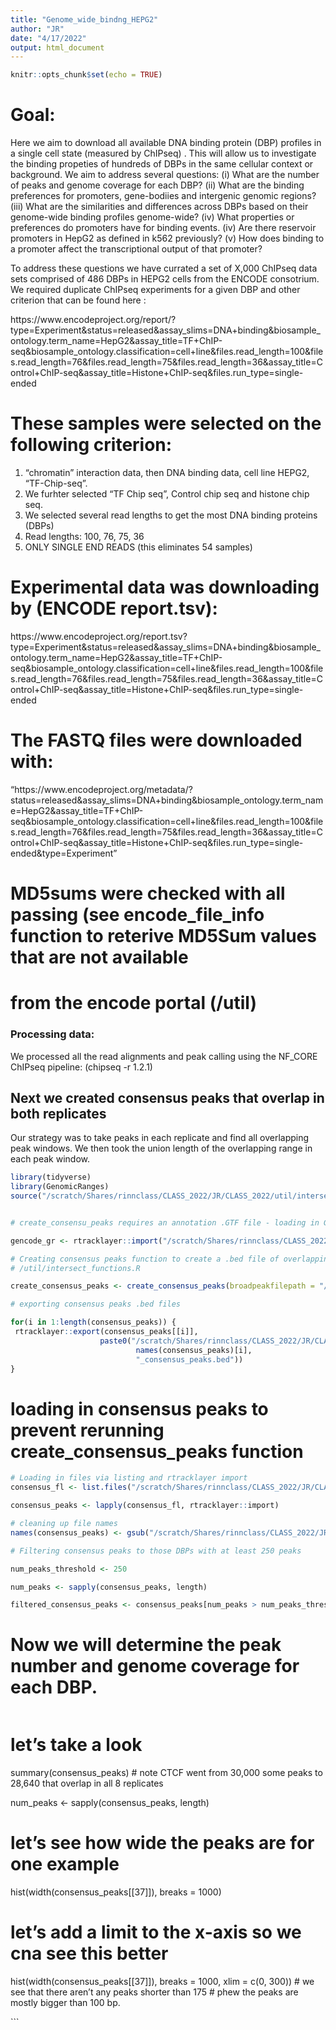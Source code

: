 ```yaml
---
title: "Genome_wide_bindng_HEPG2"
author: "JR"
date: "4/17/2022"
output: html_document
---
```


```r
knitr::opts_chunk$set(echo = TRUE)
```
# Goal:
Here we aim to download all available DNA binding protein (DBP) profiles in a single cell state (measured by ChIPseq) . This will allow us to investigate the binding propeties of hundreds of DBPs in the same cellular context or background. We aim to address several questions: (i) What are the number of peaks and genome coverage for each DBP? (ii) What are the binding preferences for promoters, gene-bodiies and intergenic genomic regions? (iii) What are the similarities and differences across DBPs based on their genome-wide binding profiles genome-wide? (iv) What properties or preferences do promoters have for binding events. (iv) Are there reservoir promoters in HepG2 as defined in k562 previously? (v) How does binding to a promoter affect the transcriptional output of that promoter?

To address these questions we have currated a set of X,000 ChIPseq data sets comprised of 486 DBPs in HEPG2 cells from the ENCODE consotrium. We required duplicate ChIPseq experiments for a given DBP and other criterion that can be found here :

https://www.encodeproject.org/report/?type=Experiment&status=released&assay_slims=DNA+binding&biosample_ontology.term_name=HepG2&assay_title=TF+ChIP-seq&biosample_ontology.classification=cell+line&files.read_length=100&files.read_length=76&files.read_length=75&files.read_length=36&assay_title=Control+ChIP-seq&assay_title=Histone+ChIP-seq&files.run_type=single-ended

# These samples were selected on the following criterion:

1) "chromatin" interaction data, then DNA binding data, cell line HEPG2, "TF-Chip-seq". 
2) We furhter selected "TF Chip seq", Control chip seq and histone chip seq. 
3) We selected several read lengths to get the most DNA binding proteins (DBPs)
4) Read lengths: 100, 76, 75, 36
5) ONLY SINGLE END READS (this eliminates 54 samples)

# Experimental data was downloading by (ENCODE report.tsv):

https://www.encodeproject.org/report.tsv?type=Experiment&status=released&assay_slims=DNA+binding&biosample_ontology.term_name=HepG2&assay_title=TF+ChIP-seq&biosample_ontology.classification=cell+line&files.read_length=100&files.read_length=76&files.read_length=75&files.read_length=36&assay_title=Control+ChIP-seq&assay_title=Histone+ChIP-seq&files.run_type=single-ended

# The FASTQ files were downloaded with:

"https://www.encodeproject.org/metadata/?status=released&assay_slims=DNA+binding&biosample_ontology.term_name=HepG2&assay_title=TF+ChIP-seq&biosample_ontology.classification=cell+line&files.read_length=100&files.read_length=76&files.read_length=75&files.read_length=36&assay_title=Control+ChIP-seq&assay_title=Histone+ChIP-seq&files.run_type=single-ended&type=Experiment"

# MD5sums were checked with all passing (see encode_file_info function to reterive MD5Sum values that are not available 
# from the encode portal (/util)


### Processing data:

We processed all the read alignments and peak calling using the NF_CORE ChIPseq pipeline: 
(chipseq -r 1.2.1)

## Next we created consensus peaks that overlap in both replicates
Our strategy was to take peaks in each replicate and find all overlapping peak windows.
We then took the union length of the overlapping range in each peak window.

```r
library(tidyverse)
library(GenomicRanges)
source("/scratch/Shares/rinnclass/CLASS_2022/JR/CLASS_2022/util/intersect_functions.R")


# create_consensu_peaks requires an annotation .GTF file - loading in Gencode v32 annotations.

gencode_gr <- rtracklayer::import("/scratch/Shares/rinnclass/CLASS_2022/data/genomes/gencode.v32.annotation.gtf")

# Creating consensus peaks function to create a .bed file of overlapping peaks in each replicate.
# /util/intersect_functions.R

create_consensus_peaks <- create_consensus_peaks(broadpeakfilepath = "/scratch/Shares/rinnclass/CLASS_2022/data/test_work/all_peak_files")

# exporting consensus peaks .bed files

for(i in 1:length(consensus_peaks)) {
 rtracklayer::export(consensus_peaks[[i]],
                    paste0("/scratch/Shares/rinnclass/CLASS_2022/JR/CLASS_2022/class_exeRcises/analysis/11_consensus_peaks/consensus_peaks/",
                            names(consensus_peaks)[i],
                            "_consensus_peaks.bed"))
}

```

# loading in consensus peaks to prevent rerunning create_consensus_peaks function

```r

# Loading in files via listing and rtracklayer import
consensus_fl <- list.files("/scratch/Shares/rinnclass/CLASS_2022/JR/CLASS_2022/class_exeRcises/analysis/11_consensus_peaks/consensus_peaks", full.names = T)

consensus_peaks <- lapply(consensus_fl, rtracklayer::import)

# cleaning up file names
names(consensus_peaks) <- gsub("/scratch/Shares/rinnclass/CLASS_2022/JR/CLASS_2022/class_exeRcises/analysis/11_consensus_peaks/consensus_peaks/|_consensus_peaks.bed","", consensus_fl)

# Filtering consensus peaks to those DBPs with at least 250 peaks

num_peaks_threshold <- 250

num_peaks <- sapply(consensus_peaks, length)

filtered_consensus_peaks <- consensus_peaks[num_peaks > num_peaks_threshold]

```

# Now we will determine the peak number and genome coverage for each DBP.

```r






```



# let's take a look
summary(consensus_peaks)
# note CTCF went from 30,000 some peaks to 28,640 that overlap in all 8 replicates

num_peaks <- sapply(consensus_peaks, length)


# let's see how wide the peaks are for one example
hist(width(consensus_peaks[[37]]), breaks = 1000)

# let's add a limit to the x-axis so we cna see this better
hist(width(consensus_peaks[[37]]), breaks = 1000, xlim = c(0, 300))
# we see that there aren't any peaks shorter than 175 
# phew the peaks are mostly bigger than 100 bp.


```















